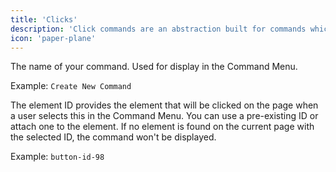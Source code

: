 ```yaml
---
title: 'Clicks'
description: 'Click commands are an abstraction built for commands which click anything in the present users context.'
icon: 'paper-plane'
---
```


<ResponseField name="name" type="string" required>
The name of your command. Used for display in the Command Menu.

Example: `Create New Command`
</ResponseField>

<ResponseField name="element-id" type="string" required>
The element ID provides the element that will be clicked on the page when a user selects this in the Command Menu. You can use a pre-existing ID or attach one to the element. If no element is found on the current page with the selected ID, the command won't be displayed.

Example: `button-id-98`
</ResponseField>